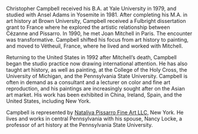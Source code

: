 Christopher Campbell received his B.A. at Yale University in 1979, and studied with Ansel Adams in Yosemite in 1981. After completing his M.A. in art history at Brown University, Campbell received a Fulbright dissertation grant to France where he explored the artistic relationship between Cézanne and Pissarro. In 1990, he met Joan Mitchell in Paris. The encounter was transformative. Campbell shifted his focus from art history to painting, and moved to Vétheuil, France, where he lived and worked with Mitchell.

Returning to the United States in 1992 after Mitchell’s death, Campbell began the studio practice now drawing international attention. He has also taught art history, as well as painting, at the College of the Holy Cross, the University of Michigan, and the Pennsylvania State University. Campbell is often in demand as a consultant and a lecturer on color and fine art reproduction, and his paintings are increasingly sought after on the Asian art market. His work has been exhibited in China, Ireland, Spain, and the United States, including New York.

Campbell is represented by [Nataliya Pissarro Fine Art LLC](https://nataliyapissarrofineart.com), New York. He lives and works in central Pennsylvania with his spouse, Nancy Locke, a professor of art history at the Pennsylvania State University.
